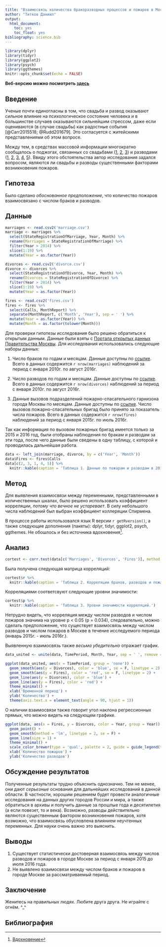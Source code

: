 ```yaml
---
title: "Взаимосвязь количества бракоразводных процессов и пожаров в Москве в 2015-2016 годах"
author: "Титков Даниил"
output: 
  html_document:
    toc: yes
    toc_float: yes
bibliography: science.bib
---
```


```r
library(dplyr)
library(tidyr)
library(ggplot2)
library(psych)
library(ggthemes)
knitr::opts_chunk$set(echo = FALSE)
```

__Веб-версию можно посмотреть  [здесь](https://danieltitkov.github.io/r-fun-things/Report/Fires-Divorce_Report_Output.html)__

## Введение

Ученые почти единогласны в том, что свадьба и развод оказывают сильное влияние на психологическое состояние человека и в большинстве случаев оказываются сильнейшим стрессом, даже если оцениваются (в случае свадьбы) как радостные события [@Carr2015518; @Rudd201679]. Это согласуется с житейскими представлениями об этом вопросе. 

Между тем, в средствах массовой информации многократно сообщалось о поджогах, связанных со свадьбами ([1](https://russia.tv/video/show/brand_id/5169/episode_id/1053399/video_id/1042726/), [2](http://www.vesti.ru/doc.html?id=1901157&cid=520), [3](http://obozrevatel.com/family/v-britanii-zhenih-podzheg-drevnij-zamok-vo-vremya-svadbyi.htm)) и разводами ([1](http://www.e1.ru/news/spool/news_id-449260.html), [2](http://skoronovosti.ru/nnovgorod/2016/09/01/247046-nizhegorodets-podzheg-mashinu-zheny-za-zhelanie-razvestis.html), [3](http://petrowsk64.ru/posle-razvoda-zhitel-petrovska-podzheg-dom-byivshey-zhenyi.html), [4](http://www.mk.ru/incident/2015/05/19/podrostok-podzheg-kvartiru-chtoby-otomstit-novomu-otcu-za-razvod-roditeley.html), [5](http://v-kurse-voronezh.ru/proishestvia/21357)). Ввиду этого обстоятельства автор исследования задался вопросом, являются ли свадьбы и разводы существенными факторами возникновения пожаров. 

## Гипотеза

Было сделано _обоснованное предположение_, что количество пожаров взаимосвязано с числом браков и разводов. 

## Данные

```r

marriages <- read.csv2('marriage.csv')
marriage <- marriages %>% 
  select(StateRegistrationOfMarriage, Year, Month) %>% 
  rename(Marriages = StateRegistrationOfMarriage) %>% 
  filter(Year > 2014) %>% 
  slice(1:19) %>% 
  mutate(Year = as.factor(Year))

divorces <- read.csv2('divorce.csv')
divorce <- divorces %>% 
  select(StateRegistrationOfDivorce, Year, Month) %>% 
  rename(Divorces = StateRegistrationOfDivorce) %>% 
  filter(Year > 2014) %>% 
  slice(1:19) %>% 
  mutate(Year = as.factor(Year))

fires <- read.csv2('fires.csv')
fires <- fires %>% 
  select(Calls, MonthReport) %>% 
  separate(MonthReport, c('Month', 'Year'), sep = ' ') %>% 
  mutate(Year = as.factor(Year)) %>% 
  mutate(Month = as.factor(tolower(Month))) 

```


Для проверки гипотезы исследования было решено обратиться к открытым данным. Данные были взяты с [Портала открытых данных Правительства Москвы](http://data.mos.ru/). Для исследования использовались следующие наборы данных:

1. Число браков по годам и месяцам. Данные доступны по [ссылке]( <http://data.mos.ru/opendata/7704111479-chislo-brakov-po-godam>). Всего в данных содержится `r nrow(marriages)`  наблюдений за период с января 2010г. по август 2016г.

2. Число разводов по годам и месяцам. Данные доступны по [ссылке]( <http://data.mos.ru/opendata/7704111479-chislo-razvodov-po-godam>). Всего в данных содержится `r nrow(divorces)`  наблюдений за период с января 2010г. по август 2016г.

3. Данные вызовов подразделений пожарно-спасательного гарнизона города Москвы по месяцам. Данные доступны по [ссылке]( <http://data.mos.ru/opendata/7710474791-dannye-vyzovov-pojarnoy-slujby-po-mesyatsam>). Число вызовов пожарно-спасательных бригад было принято за показатель числа пожаров. Всего в данных содержится `r nrow(fires)`  наблюдений за период с января 2015г. по июль 2016г.

Так как информация по вызовом пожарных бригад имеется только за 2015 и 2016 год, были отобраны наблюдения по бракам и разводам за эти года, после чего данные были сведены в одну таблицу, с которой и проводилась дальнейшая работа. 

```r
data <- left_join(marriage, divorce, by = c('Year', 'Month'))
data$Fires <- fires$Calls
data[c(2, 3, 1, 4, 5)] %>% 
  knitr::kable(caption = 'Таблица 1. Данные по пожарам и разводам в 2015-2016 годах') # отображение колонок в логичном порядке

```


## Метод

Для выявления взаимосвязи между переменными, представленными в количественных шкалах, было решено использовать коэффициент корреляции, _потому что вечное не устаревает_. В силу небольшого числа наблюдений был выбран коэффициент коллеряции Спирмена. 

В процессе работы использовался язык R версии `r getRversion()`, а также следующие дополнения (пакеты): dplyr, tidyr, ggplot2, psych, ggthemes. Не обошлось и без источника вдохновения[^1]. 

[^1]: [Вдохновение](http://www.tylervigen.com/spurious-correlations)

## Анализ

```r
cortest <- corr.test(data[c('Marriages', 'Divorces', 'Fires')], method = 'spearman', adjust = 'none') # тест из пакета psych

```

Была получена следующая матрица корреляций:
```r
cortest$r %>% 
  knitr::kable(caption = 'Таблица 2. Корреляции браков, разводов и пожаров.')
```
 
Корреляциями соответсвуют следующие уровни значимости:

```r
cortest$p %>% 
  knitr::kable(caption = 'Таблица 3. Уровни значимости корреляций.')

```

Нетрудно видеть, что корреляция между числом разводов и числом пожаров значима на уровне p < 0.05 (p = 0.034), следовательно, можно сделать предположение, что существует взаимосвязь между числом разводов и числом пожаров в Москве в течение исследуемого периода (январь 2015г. - июль 2016г.). 

Выявленную взаимосвязь также _весьма убедительно_ отражает график.

```r
data_united <- unite(data, TimePeriod, Month, Year, sep = ' ', remove = TRUE)

ggplot(data_united, aes(x = TimePeriod, group = 'none')) +
  geom_smooth(aes(y = Divorces), color = 'blue', se = F, linetype = 2) +
  geom_smooth(aes(y = Fires), color = 'red', se = F, linetype = 2) +
  geom_line(aes(y = Divorces), color = 'blue') +
  geom_line(aes(y = Fires), color = 'red') +
  theme_minimal() + 
  xlab('Временной период') +
  ylab('Количество') +
  theme(axis.text.x = element_text(angle = 90, hjust = 1))
```

О наличии взаимосвязи также говорит угол наклона регрессионных прямых, что можно видеть на следующем графике. 

```r
ggplot(data, aes(x = Fires, y = Divorces, color = Year, group = Year)) +
  geom_point() +
  geom_smooth(method = 'lm', linetype = 2, se = F) +
  geom_line(size = 1) + 
  theme_minimal() +
  scale_color_brewer(type = 'qual', palette = 2, guide = guide_legend(title = "Год")) +
  xlab('Количество пожаров') + 
  ylab('Количество разводов')

```


## Обсуждение результатов

Полученные результаты трудно объяснить однозначно. Тем не менее, они дают _серьезные_ основания для дальнейших исследований в данной области. В частности, хорошим решением будет провести аналогичные исследования на данных других городов России и мира, а также обратиться в архивы и получить данные за прошлые года и десятилетия (а если повезет, то и века). Возможно, разводы действительно являются существенным фактором возникновения пожаров, хотя возможно, что взаимосвязь обусловлена влиянием неучтенных переменных. Для науки очень важно это выяснить. 

## Выводы

1. Существует статистически достоверная взаимосвязь между числов разводов и пожаров в городе Москве за период с января 2015 до июля 2016 года. 
2. Не выявлено взаимосвязи между числом браков и пожаров в городе Москве за рассматриваемый период. 

## Заключение

Женитесь на правильных людях. Любите друга друга. Не играйте с огнём. ^_^

## Библиография

